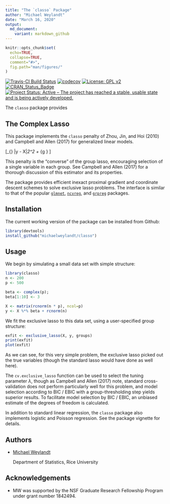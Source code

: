 ```yaml
---
title: "The `classo` Package"
author: "Michael Weylandt"
date: "March 16, 2020"
output:
  md_document:
    variant: markdown_github
---
```


<!--  -*- coding: utf-8 -*- -->
<!-- README.md is generated from README.Rmd. Do not edit this file directly -->

```r
knitr::opts_chunk$set(
  echo=TRUE,
  collapse=TRUE,
  comment="#>", 
  fig.path="man/figures/"
)
```

[![Travis-CI Build Status](https://api.travis-ci.com/michaelweylandt/classo.svg?branch=develop)](https://travis-ci.com/michaelweylandt/classo) [![codecov](https://codecov.io/gh/michaelweylandt/classo/branch/develop/graph/badge.svg)](https://codecov.io/gh/michaelweylandt/classo) [![License: GPL v2](https://img.shields.io/badge/License-GPL%20v2-blue.svg)](https://www.gnu.org/licenses/old-licenses/gpl-2.0.en.html) [![CRAN_Status_Badge](http://www.r-pkg.org/badges/version/classo)](https://cran.r-project.org/package=classo) [![Project Status: Active – The project has reached a stable, usable state and is being actively developed.](https://www.repostatus.org/badges/latest/active.svg)](https://www.repostatus.org/#active)

The `classo` package provides 

## The Complex Lasso

This package implements the `classo` penalty of Zhou, Jin, and Hoi (2010)
and Campbell and Allen (2017) for generalized linear models.

\[\text{arg min}_{\beta} \frac{1}{2n} \|y - X\beta\|_2^2 + \lambda \sum_{g \in \mathcal{G}} \frac{\|\beta_g\|_1^2}{2}\]

This penalty is the "converse" of the group lasso, encouraging selection of a single
variable in each group. See Campbell and Allen (2017) for a thorough discussion of
this estimator and its properties.

The package provides efficient inexact proximal gradient and coordinate descent
schemes to solve exclusive lasso problems. The interface is similar to that of
the popular [`glmnet`](https://cran.r-project.org/web/packages/glmnet/index.html),
[`ncvreg`](http://pbreheny.github.io/ncvreg/), and [`grpreg`](http://pbreheny.github.io/ncvreg/)
packages.

## Installation

The current working version of the package can be installed from Github:

```r
library(devtools)
install_github("michaelweylandt/classo")
```

## Usage

We begin by simulating a small data set with simple structure:

```r
library(classo)
n <- 200
p <- 500

beta <- complex(p);
beta[1:10] <- 3

X <- matrix(rcnorm(n * p), ncol=p)
y <- X %*% beta + rcnorm(n)
```

We fit the exclusive lasso to this data set, using a user-specified group structure:

```r
exfit <- exclusive_lasso(X, y, groups)
print(exfit)
plot(exfit)
```

As we can see, for this very simple problem, the exclusive lasso picked out the 
true variables (though the standard lasso would have done as well here).

The `cv.exclusive_lasso` function can be used to select the tuning parameter $\lambda$,
though as Campbell and Allen (2017) note, standard cross-validation does not perform
particularly well for this problem, and model selection according to BIC / EBIC
with a group-thresholding step yields superior results. To facilitate model selection
by BIC / EBIC, an unbiased estimate of the degrees of freedom is calculated.

In addition to standard linear regression, the `classo` package also implements
logistic and Poisson regression. See the package vignette for details.

## Authors

* [Michael Weylandt](http://github.com/michaelweylandt)

    Department of Statistics, Rice University

## Acknowledgements

* MW was supported by the NSF Graduate Research Fellowship Program under grant
  number 1842494.
